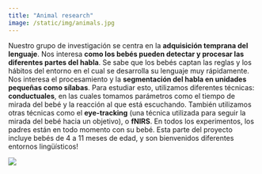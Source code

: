 ```yaml
---
title: "Animal research"
image: /static/img/animals.jpg
---
```


::: textbox
Nuestro grupo de investigación se centra en la **adquisición temprana del lenguaje**. Nos interesa **como los bebés pueden detectar y procesar las diferentes partes del habla**. Se sabe que los bebés captan las reglas y los hábitos del entorno en el cual se desarrolla su lenguaje muy rápidamente. Nos interesa el procesamiento y la **segmentación del habla en unidades pequeñas como sílabas**. Para estudiar esto, utilizamos diferentes técnicas: **conductuales**, en las cuales tomamos parámetros como el tiempo de mirada del bebé y la reacción al que está escuchando. También utilizamos otras técnicas como el **eye-tracking** (una técnica utilizada para seguir la mirada del bebé hacia un objetivo), o **fNIRS**. En todos los experimentos, los padres están en todo momento con su bebé. Esta parte del proyecto incluye bebés de 4 a 11 meses de edad, y son bienvenidos diferentes entornos lingüísticos!
:::


![](/static/img/animals.jpg)